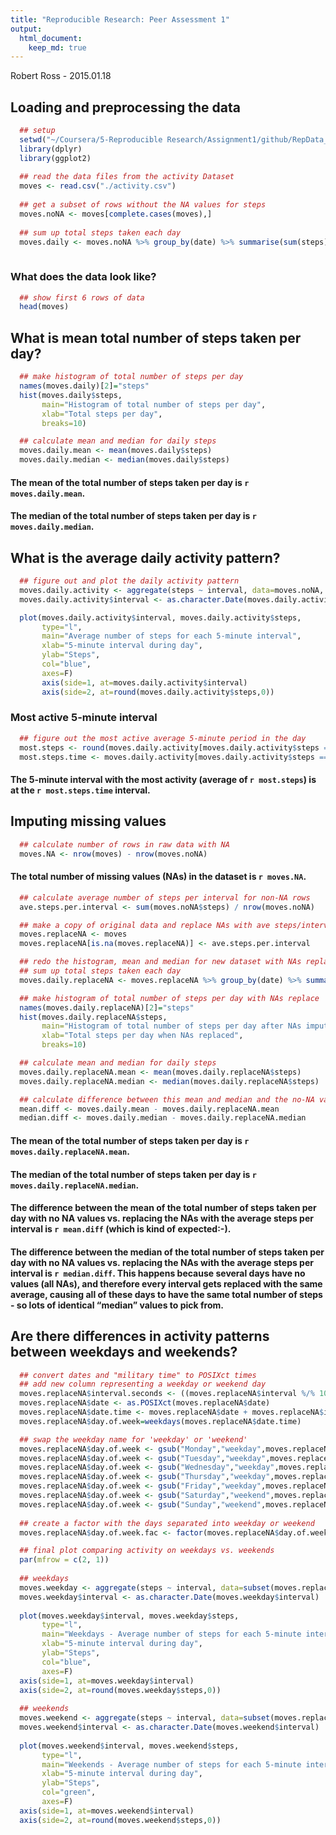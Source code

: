 ```yaml
---
title: "Reproducible Research: Peer Assessment 1"
output: 
  html_document:
    keep_md: true
---
```

Robert Ross - 2015.01.18


## Loading and preprocessing the data

```r
  ## setup
  setwd("~/Coursera/5-Reproducible Research/Assignment1/github/RepData_PeerAssessment1")
  library(dplyr)
  library(ggplot2)
  
  ## read the data files from the activity Dataset
  moves <- read.csv("./activity.csv")
  
  ## get a subset of rows without the NA values for steps
  moves.noNA <- moves[complete.cases(moves),]
  
  ## sum up total steps taken each day
  moves.daily <- moves.noNA %>% group_by(date) %>% summarise(sum(steps))
  
```

### What does the data look like?

```r
  ## show first 6 rows of data
  head(moves)  
```

## What is mean total number of steps taken per day?

```r
  ## make histogram of total number of steps per day
  names(moves.daily)[2]="steps"
  hist(moves.daily$steps, 
       main="Histogram of total number of steps per day", 
       xlab="Total steps per day",
       breaks=10)

  ## calculate mean and median for daily steps
  moves.daily.mean <- mean(moves.daily$steps)
  moves.daily.median <- median(moves.daily$steps)
```

#### The mean of the total number of steps taken per day is `r moves.daily.mean`.


#### The median of the total number of steps taken per day is `r moves.daily.median`.








## What is the average daily activity pattern?

```r
  ## figure out and plot the daily activity pattern
  moves.daily.activity <- aggregate(steps ~ interval, data=moves.noNA, mean)
  moves.daily.activity$interval <- as.character.Date(moves.daily.activity$interval)

  plot(moves.daily.activity$interval, moves.daily.activity$steps, 
       type="l", 
       main="Average number of steps for each 5-minute interval",
       xlab="5-minute interval during day", 
       ylab="Steps", 
       col="blue", 
       axes=F)
       axis(side=1, at=moves.daily.activity$interval)
       axis(side=2, at=round(moves.daily.activity$steps,0))
```

### Most active 5-minute interval


```r
  ## figure out the most active average 5-minute period in the day
  most.steps <- round(moves.daily.activity[moves.daily.activity$steps == max(moves.daily.activity$steps), 2],0)
  most.steps.time <- moves.daily.activity[moves.daily.activity$steps == max(moves.daily.activity$steps), 1]
```

#### The 5-minute interval with the most activity (average of `r most.steps`)     is at the `r most.steps.time` interval.




## Imputing missing values

```r
  ## calculate number of rows in raw data with NA
  moves.NA <- nrow(moves) - nrow(moves.noNA)
```

#### The total number of missing values (NAs) in the dataset is `r moves.NA`.


```r
  ## calculate average number of steps per interval for non-NA rows
  ave.steps.per.interval <- sum(moves.noNA$steps) / nrow(moves.noNA)

  ## make a copy of original data and replace NAs with ave steps/interval
  moves.replaceNA <- moves
  moves.replaceNA[is.na(moves.replaceNA)] <- ave.steps.per.interval

  ## redo the histogram, mean and median for new dataset with NAs replaced
  ## sum up total steps taken each day
  moves.daily.replaceNA <- moves.replaceNA %>% group_by(date) %>% summarise(sum(steps))

  ## make histogram of total number of steps per day with NAs replace
  names(moves.daily.replaceNA)[2]="steps"
  hist(moves.daily.replaceNA$steps, 
       main="Histogram of total number of steps per day after NAs imputed", 
       xlab="Total steps per day when NAs replaced",
       breaks=10)

  ## calculate mean and median for daily steps
  moves.daily.replaceNA.mean <- mean(moves.daily.replaceNA$steps)
  moves.daily.replaceNA.median <- median(moves.daily.replaceNA$steps)

  ## calculate difference between this mean and median and the no-NA values
  mean.diff <- moves.daily.mean - moves.daily.replaceNA.mean
  median.diff <- moves.daily.median - moves.daily.replaceNA.median
```

#### The mean of the total number of steps taken per day is `r moves.daily.replaceNA.mean`.


#### The median of the total number of steps taken per day is `r moves.daily.replaceNA.median`.


#### The difference between the mean of the total number of steps taken per day with no NA values vs. replacing the NAs with the average steps per interval is `r mean.diff` (which is kind of expected:-).


#### The difference between the median of the total number of steps taken per day with no NA values vs. replacing the NAs with the average steps per interval is `r median.diff`. This happens because several days have no values (all NAs), and therefore every interval gets replaced with the same average, causing all of these days to have the same total number of steps - so lots of identical "median" values to pick from.




## Are there differences in activity patterns between weekdays and weekends?

```r
  ## convert dates and "military time" to POSIXct times
  ## add new column representing a weekday or weekend day
  moves.replaceNA$interval.seconds <- ((moves.replaceNA$interval %/% 100) * 3600) + ((moves.replaceNA$interval %% 100) * 60)
  moves.replaceNA$date <- as.POSIXct(moves.replaceNA$date)
  moves.replaceNA$date.time <- moves.replaceNA$date + moves.replaceNA$interval.seconds
  moves.replaceNA$day.of.week=weekdays(moves.replaceNA$date.time)

  ## swap the weekday name for 'weekday' or 'weekend'
  moves.replaceNA$day.of.week <- gsub("Monday","weekday",moves.replaceNA$day.of.week)
  moves.replaceNA$day.of.week <- gsub("Tuesday","weekday",moves.replaceNA$day.of.week)
  moves.replaceNA$day.of.week <- gsub("Wednesday","weekday",moves.replaceNA$day.of.week)
  moves.replaceNA$day.of.week <- gsub("Thursday","weekday",moves.replaceNA$day.of.week)
  moves.replaceNA$day.of.week <- gsub("Friday","weekday",moves.replaceNA$day.of.week)
  moves.replaceNA$day.of.week <- gsub("Saturday","weekend",moves.replaceNA$day.of.week)
  moves.replaceNA$day.of.week <- gsub("Sunday","weekend",moves.replaceNA$day.of.week)
  
  ## create a factor with the days separated into weekday or weekend
  moves.replaceNA$day.of.week.fac <- factor(moves.replaceNA$day.of.week, labels=c("weekday","weekend"))

  ## final plot comparing activity on weekdays vs. weekends
  par(mfrow = c(2, 1))
  
  ## weekdays
  moves.weekday <- aggregate(steps ~ interval, data=subset(moves.replaceNA,day.of.week.fac=="weekday"), mean)
  moves.weekday$interval <- as.character.Date(moves.weekday$interval)
  
  plot(moves.weekday$interval, moves.weekday$steps, 
       type="l", 
       main="Weekdays - Average number of steps for each 5-minute interval",
       xlab="5-minute interval during day", 
       ylab="Steps", 
       col="blue", 
       axes=F)
  axis(side=1, at=moves.weekday$interval)
  axis(side=2, at=round(moves.weekday$steps,0))
  
  ## weekends
  moves.weekend <- aggregate(steps ~ interval, data=subset(moves.replaceNA,day.of.week.fac=="weekend"), mean)
  moves.weekend$interval <- as.character.Date(moves.weekend$interval)
  
  plot(moves.weekend$interval, moves.weekend$steps, 
       type="l", 
       main="Weekends - Average number of steps for each 5-minute interval",
       xlab="5-minute interval during day", 
       ylab="Steps", 
       col="green", 
       axes=F)
  axis(side=1, at=moves.weekend$interval)
  axis(side=2, at=round(moves.weekend$steps,0))
  
```